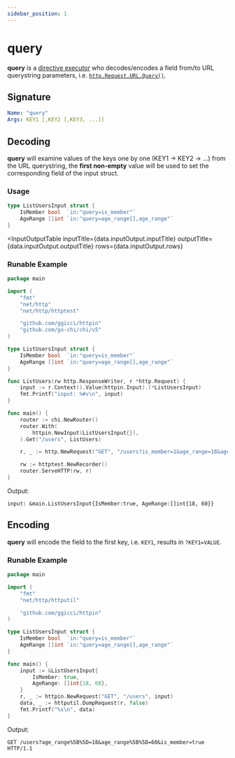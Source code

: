 ```yaml
---
sidebar_position: 1
---
```



# query

**query** is a [directive executor](/advanced/concepts#directive-executor) who decodes/encodes a field from/to URL querystring parameters, i.e. [`http.Request.URL.Query()`](https://pkg.go.dev/net/url#URL.Query).


## Signature

```yaml
Name: "query"
Args: KEY1 [,KEY2 [,KEY3, ...]]
```

## Decoding

**query** will examine values of the keys one by one (KEY1 -> KEY2 -> ...) from the URL querystring, the **first non-empty** value will be used to set the corresponding field of the input struct.

### Usage

```go
type ListUsersInput struct {
	IsMember bool  `in:"query=is_member"`
	AgeRange []int `in:"query=age_range[],age_range"`
}
```

<InputOutputTable
  inputTitle={data.inputOutput.inputTitle}
  outputTitle={data.inputOutput.outputTitle}
  rows={data.inputOutput.rows}
></InputOutputTable>

### Runable Example

<GoPlay>

```go
package main

import (
	"fmt"
	"net/http"
	"net/http/httptest"

	"github.com/ggicci/httpin"
	"github.com/go-chi/chi/v5"
)

type ListUsersInput struct {
	IsMember bool  `in:"query=is_member"`
	AgeRange []int `in:"query=age_range[],age_range"`
}

func ListUsers(rw http.ResponseWriter, r *http.Request) {
	input := r.Context().Value(httpin.Input).(*ListUsersInput)
	fmt.Printf("input: %#v\n", input)
}

func main() {
	router := chi.NewRouter()
	router.With(
		httpin.NewInput(ListUsersInput{}),
	).Get("/users", ListUsers)

	r, _ := http.NewRequest("GET", "/users?is_member=1&age_range=18&age_range=60", nil)

	rw := httptest.NewRecorder()
	router.ServeHTTP(rw, r)
}
```

</GoPlay>

Output:

```text
input: &main.ListUsersInput{IsMember:true, AgeRange:[]int{18, 60}}
```


## Encoding

**query** will encode the field to the first key, i.e. `KEY1`, results in `?KEY1=VALUE`.


### Runable Example

<GoPlay>

```go
package main

import (
	"fmt"
	"net/http/httputil"

	"github.com/ggicci/httpin"
)

type ListUsersInput struct {
	IsMember bool  `in:"query=is_member"`
	AgeRange []int `in:"query=age_range[],age_range"`
}

func main() {
	input := &ListUsersInput{
		IsMember: true,
		AgeRange: []int{18, 60},
	}
	r, _ := httpin.NewRequest("GET", "/users", input)
	data, _ := httputil.DumpRequest(r, false)
	fmt.Printf("%s\n", data)
}
```

</GoPlay>

Output:

```text
GET /users?age_range%5B%5D=18&age_range%5B%5D=60&is_member=true HTTP/1.1
```
